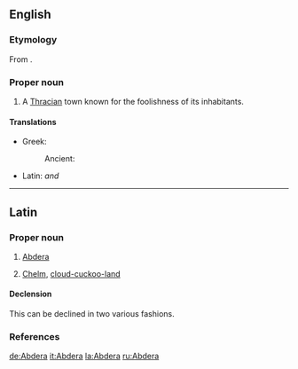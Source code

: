 ==English==
{{wikisource1911Enc|Abdera (Thrace)}}

===Etymology===
From {{etyl|grc|en}} {{term|Ἄβδηρα|lang=grc}}.

===Proper noun===
{{en-proper noun}}

# A [[Thrace|Thracian]] town known for the foolishness of its inhabitants.

====Translations====
{{trans-top|town}}
*Greek:
*:Ancient: {{tø|grc|Ἄβδηρα|n-p|tr=Abdēra}}
{{trans-mid}}
*Latin: {{t+|la|Abdera|alt=Abdēra|n-p}} ''and'' {{f}}
{{trans-bottom}}

----

==Latin==

===Proper noun===
{{la-noun-multidecl|Abdēra|Abderorum|Abdērōrum|Abderae|Abdērae|n|f|second|first}}

# [[#English|Abdera]] {{gloss|A [[Thracian]] town known for its inhabitants' foolishness}}
# {{context|figuratively|by extension|lang=la}} [[Chelm]], [[cloud-cuckoo-land]]

====Declension====
This can be declined in two various fashions.

{{la-decl-2nd-N-loc|num=pl|Abdēr}}

{{la-decl-1st-loc|num=sg|Abdēr}}

===References===
{{R:Cassells}}

[[de:Abdera]]
[[it:Abdera]]
[[la:Abdera]]
[[ru:Abdera]]